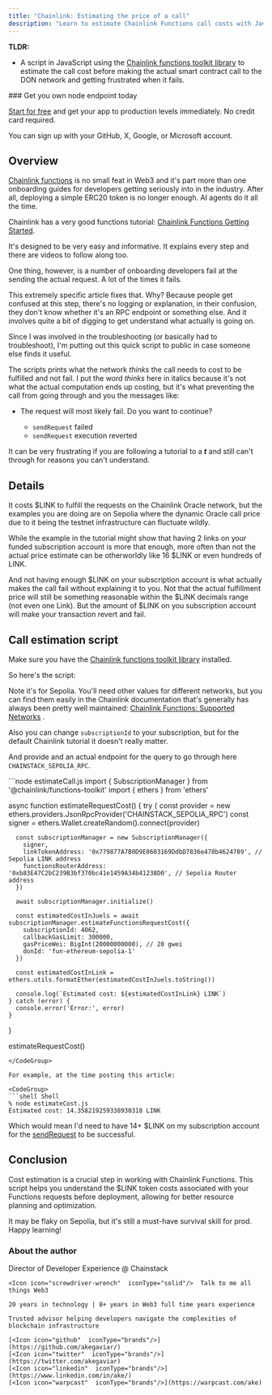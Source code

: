 ```yaml
---
title: "Chainlink: Estimating the price of a call"
description: "Learn to estimate Chainlink Functions call costs with JavaScript and Chainstack. Avoid failed requests by calculating LINK token requirements before DON network calls."
---
```


**TLDR:**
* A script in JavaScript using the [Chainlink functions toolkit library](https://www.npmjs.com/package/@chainlink/functions-toolkit) to estimate the call cost before making the actual smart contract call to the DON network and getting frustrated when it fails.

<Check>
### Get you own node endpoint today

  [Start for free](https://console.chainstack.com/) and get your app to production levels immediately. No credit card required.

  You can sign up with your GitHub, X, Google, or Microsoft account.
</Check>

## Overview

[Chainlink functions](https://chain.link/functions) is no small feat in Web3 and it's part more than one onboarding guides for developers getting seriously into in the industry. After all, deploying a simple ERC20 token is no longer enough. AI agents do it all the time.

Chainlink has a very good functions tutorial: [Chainlink Functions Getting Started](https://docs.chain.link/chainlink-functions/getting-started).

It's designed to be very easy and informative. It explains every step and there are videos to follow along too.

One thing, however, is a number of onboarding developers fail at the sending the actual request. A lot of the times it fails.

This extremely specific article fixes that. Why? Because people get confused at this step, there's no logging or explanation, in their confusion, they don't know whether it's an RPC endpoint or something else. And it involves quite a bit of digging to get understand what actually is going on.

Since I was involved in the troubleshooting (or basically had to troubleshoot), I'm putting out this quick script to public in case someone else finds it useful.

The scripts prints what the network *thinks* the call needs to cost to be fulfilled and not fail. I put the word *thinks* here in italics because it's not what the actual computation ends up costing, but it's what preventing the call from going through and you the messages like:

* The request will most likely fail. Do you want to continue?

  * `sendRequest` failed
  * `sendRequest` execution reverted

It can be very frustrating if you are following a tutorial to a ***t*** and still can't through for reasons you can't understand.

## Details

It costs $LINK to fulfill the requests on the Chainlink Oracle network, but the examples you are doing are on Sepolia where the dynamic Oracle call price due to it being the testnet infrastructure can fluctuate wildly.

While the example in the tutorial might show that having 2 links on your funded subscription account is more that enough, more often than not the actual price estimate can be otherworldly like 16 $LINK or even hundreds of LINK.

And not having enough $LINK on your subscription account is what actually makes the call fail without explaining it to you. Not that the actual fulfillment price will still be something reasonable within the $LINK decimals range (not even one Link). But the amount of $LINK on you subscription account will make your transaction revert and fail.

## Call estimation script

Make sure you have the [Chainlink functions toolkit library](https://www.npmjs.com/package/@chainlink/functions-toolkit) installed.

So here's the script:

Note it's for Sepolia. You'll need other values for different networks, but you can find them easily in the Chainlink documentation that's generally has always been pretty well maintained: [Chainlink Functions: Supported Networks](https://docs.chain.link/chainlink-functions/supported-networks) .

Also you can change `subscriptionId` to your subscription, but for the default Chainlink tutorial it doesn't really matter.

And provide and an actual endpoint for the query to go through here `CHAINSTACK_SEPOLIA_RPC`.

<CodeGroup>
  ```node estimateCall.js
  import { SubscriptionManager } from '@chainlink/functions-toolkit'
  import { ethers } from 'ethers'

  async function estimateRequestCost() {
    try {
      const provider = new ethers.providers.JsonRpcProvider('CHAINSTACK_SEPOLIA_RPC')
      const signer = ethers.Wallet.createRandom().connect(provider)

      const subscriptionManager = new SubscriptionManager({
        signer,
        linkTokenAddress: '0x779877A7B0D9E8603169DdbD7836e478b4624789', // Sepolia LINK address
        functionsRouterAddress: '0xb83E47C2bC239B3bf370bc41e1459A34b41238D0', // Sepolia Router address
      })

      await subscriptionManager.initialize()

      const estimatedCostInJuels = await subscriptionManager.estimateFunctionsRequestCost({
        subscriptionId: 4062,
        callbackGasLimit: 300000,
        gasPriceWei: BigInt(20000000000), // 20 gwei
        donId: 'fun-ethereum-sepolia-1'
      })

      const estimatedCostInLink = ethers.utils.formatEther(estimatedCostInJuels.toString())

      console.log(`Estimated cost: ${estimatedCostInLink} LINK`)
    } catch (error) {
      console.error('Error:', error)
    }
  }

  estimateRequestCost()
  ```
</CodeGroup>

For example, at the time posting this article:

<CodeGroup>
  ```shell Shell
  % node estimateCost.js
  Estimated cost: 14.358219259338930318 LINK
  ```
</CodeGroup>

Which would mean I'd need to have 14+ $LINK on my subscription account for the [sendRequest](https://docs.chain.link/chainlink-functions/getting-started#run-the-example) to be successful.

## Conclusion

Cost estimation is a crucial step in working with Chainlink Functions. This script helps you understand the $LINK token costs associated with your Functions requests before deployment, allowing for better resource planning and optimization.

It may be flaky on Sepolia, but it's still a must-have survival skill for prod. Happy learning!

### About the author

<CardGroup>
  <Card title="Ake" img="/images/docs/profile_images/1719912994363326464/8_Bi4fdM_400x400.jpg">
    <Icon icon="code"  iconType="solid"/>Director of Developer Experience @ Chainstack

    <Icon icon="screwdriver-wrench"  iconType="solid"/>  Talk to me all things Web3

    20 years in technology | 8+ years in Web3 full time years experience

    Trusted advisor helping developers navigate the complexities of blockchain infrastructure

    [<Icon icon="github"  iconType="brands"/>](https://github.com/akegaviar/)
    [<Icon icon="twitter"  iconType="brands"/>](https://twitter.com/akegaviar)
    [<Icon icon="linkedin"  iconType="brands"/>](https://www.linkedin.com/in/ake/)
    [<Icon icon="warpcast"  iconType="brands"/>](https://warpcast.com/ake)
  </Card>
</CardGroup>
